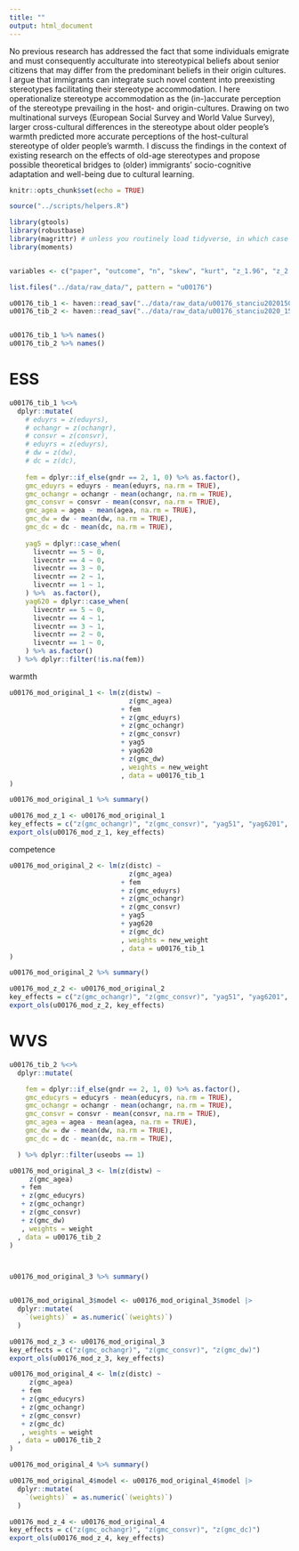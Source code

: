 ```yaml
---
title: ""
output: html_document
---
```


No previous research has addressed the fact that some individuals emigrate and must consequently acculturate into stereotypical beliefs about senior citizens that may differ from the predominant beliefs in their origin cultures. I argue that immigrants can integrate such novel content into preexisting stereotypes facilitating their stereotype accommodation. I here operationalize stereotype accommodation as the (in-)accurate perception of the stereotype prevailing in the host- and origin-cultures. Drawing on two multinational surveys (European Social Survey and World Value Survey), larger cross-cultural differences in the stereotype about older people’s warmth predicted more accurate perceptions of the host-cultural stereotype of older people’s warmth. I discuss the findings in the context of existing research on the effects of old-age stereotypes and propose possible theoretical bridges to (older) immigrants’ socio-cognitive adaptation and well-being due to cultural learning.

```r
knitr::opts_chunk$set(echo = TRUE)

source("../scripts/helpers.R")

library(gtools)
library(robustbase)
library(magrittr) # unless you routinely load tidyverse, in which case leave this one out. You just need it for the pipe. 
library(moments)


variables <- c("paper", "outcome", "n", "skew", "kurt", "z_1.96", "z_2.58", "z_3.29", "mode_n", "var", "var_ratio")

list.files("../data/raw_data/", pattern = "u00176")

u00176_tib_1 <- haven::read_sav("../data/raw_data/u00176_stanciu2020150920 ESS4t.sav")
u00176_tib_2 <- haven::read_sav("../data/raw_data/u00176_stanciu2020_150920 wvs.sav")


u00176_tib_1 %>% names()
u00176_tib_2 %>% names()
```

# ESS

```r
u00176_tib_1 %<>% 
  dplyr::mutate(
    # eduyrs = z(eduyrs), 
    # ochangr = z(ochangr), 
    # consvr = z(consvr), 
    # eduyrs = z(eduyrs), 
    # dw = z(dw), 
    # dc = z(dc), 
  
    fem = dplyr::if_else(gndr == 2, 1, 0) %>% as.factor(),
    gmc_eduyrs = eduyrs - mean(eduyrs, na.rm = TRUE), 
    gmc_ochangr = ochangr - mean(ochangr, na.rm = TRUE), 
    gmc_consvr = consvr - mean(consvr, na.rm = TRUE), 
    gmc_agea = agea - mean(agea, na.rm = TRUE), 
    gmc_dw = dw - mean(dw, na.rm = TRUE), 
    gmc_dc = dc - mean(dc, na.rm = TRUE), 
    
    yag5 = dplyr::case_when(
      livecntr == 5 ~ 0, 
      livecntr == 4 ~ 0, 
      livecntr == 3 ~ 0, 
      livecntr == 2 ~ 1, 
      livecntr == 1 ~ 1, 
    ) %>%  as.factor(), 
    yag620 = dplyr::case_when(
      livecntr == 5 ~ 0, 
      livecntr == 4 ~ 1, 
      livecntr == 3 ~ 1, 
      livecntr == 2 ~ 0, 
      livecntr == 1 ~ 0, 
    ) %>% as.factor()
  ) %>% dplyr::filter(!is.na(fem))

```


warmth

```r
u00176_mod_original_1 <- lm(z(distw) ~
                              z(gmc_agea)
                            + fem
                            + z(gmc_eduyrs)
                            + z(gmc_ochangr)
                            + z(gmc_consvr)
                            + yag5
                            + yag620
                            + z(gmc_dw)
                            , weights = new_weight
                            , data = u00176_tib_1
) 

u00176_mod_original_1 %>% summary()

```

```r
u00176_mod_z_1 <- u00176_mod_original_1
key_effects = c("z(gmc_ochangr)", "z(gmc_consvr)", "yag51", "yag6201", "z(gmc_dw)")
export_ols(u00176_mod_z_1, key_effects)
```


competence

```r
u00176_mod_original_2 <- lm(z(distc) ~
                              z(gmc_agea)
                            + fem
                            + z(gmc_eduyrs)
                            + z(gmc_ochangr)
                            + z(gmc_consvr)
                            + yag5
                            + yag620
                            + z(gmc_dc)
                            , weights = new_weight
                            , data = u00176_tib_1
) 

u00176_mod_original_2 %>% summary()

```

```r
u00176_mod_z_2 <- u00176_mod_original_2
key_effects = c("z(gmc_ochangr)", "z(gmc_consvr)", "yag51", "yag6201", "z(gmc_dc)")
export_ols(u00176_mod_z_2, key_effects)
```








# WVS

```r
u00176_tib_2 %<>% 
  dplyr::mutate(

    fem = dplyr::if_else(gndr == 2, 1, 0) %>% as.factor(),
    gmc_educyrs = educyrs - mean(educyrs, na.rm = TRUE), 
    gmc_ochangr = ochangr - mean(ochangr, na.rm = TRUE), 
    gmc_consvr = consvr - mean(consvr, na.rm = TRUE), 
    gmc_agea = agea - mean(agea, na.rm = TRUE), 
    gmc_dw = dw - mean(dw, na.rm = TRUE), 
    gmc_dc = dc - mean(dc, na.rm = TRUE), 

  ) %>% dplyr::filter(useobs == 1)
```

```r
u00176_mod_original_3 <- lm(z(distw) ~
     z(gmc_agea)
   + fem
   + z(gmc_educyrs)
   + z(gmc_ochangr)
   + z(gmc_consvr)
   + z(gmc_dw)
   , weights = weight
  , data = u00176_tib_2
) 



u00176_mod_original_3 %>% summary()


u00176_mod_original_3$model <- u00176_mod_original_3$model |> 
  dplyr::mutate(
    `(weights)` = as.numeric(`(weights)`)
  )
```

```r
u00176_mod_z_3 <- u00176_mod_original_3
key_effects = c("z(gmc_ochangr)", "z(gmc_consvr)", "z(gmc_dw)")
export_ols(u00176_mod_z_3, key_effects)
```




```r
u00176_mod_original_4 <- lm(z(distc) ~
     z(gmc_agea)
   + fem
   + z(gmc_educyrs)
   + z(gmc_ochangr)
   + z(gmc_consvr)
   + z(gmc_dc)
   , weights = weight
  , data = u00176_tib_2
)

u00176_mod_original_4 %>% summary()

u00176_mod_original_4$model <- u00176_mod_original_4$model |> 
  dplyr::mutate(
    `(weights)` = as.numeric(`(weights)`)
  )
```

```r
u00176_mod_z_4 <- u00176_mod_original_4
key_effects = c("z(gmc_ochangr)", "z(gmc_consvr)", "z(gmc_dc)")
export_ols(u00176_mod_z_4, key_effects)
```
